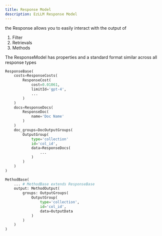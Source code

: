 ```yaml
---
title: Response Model
description: EzLLM Response Model
---
```


the Response allows you to easily interact with the output of
1. Filter
2. Retrievals
3. Methods

The ResponseModel has properties and a standard format similar across all response types

```py
ResponseBase(
    costs=ResponseCosts(
        ResponseCost(
            cost=0.01061,
            limitId='gpt-4',
            ...
        )
    )
    docs=ResponseDocs(
        ResponseDoc(
            name='Doc Name'
        )
    )
    doc_groups=DocOutputGroups(
        OutputGroup(
            type='collection'
            id='col_id',
            data=ResponseDocs(
                ...
            )
        )
    )
)

MethodBase(
    ... # MethodBase extends ResponseBase
    output: MethodOutput(
        groups: OutputGroups(
            OutputGroup(
                type='collection',
                id='col_id',
                data=OutputData
            )
        )
    )
)
```